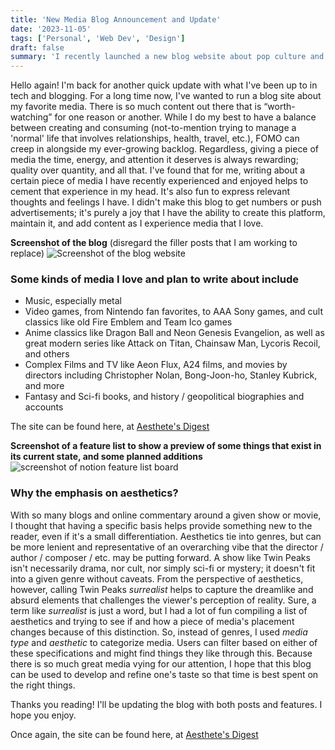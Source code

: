 ```yaml
---
title: 'New Media Blog Announcement and Update'
date: '2023-11-05'
tags: ['Personal', 'Web Dev', 'Design']
draft: false
summary: 'I recently launched a new blog website about pop culture and media. The site focuses on aesthetics and allowed me to make custom designs and have a steady project to add features and content to over time. '
---
```


Hello again! I'm back for another quick update with what I've been up to in tech and blogging. For a long time now, I've wanted to run a blog site about my favorite media. There is so much content out there that is “worth-watching” for one reason or another. While I do my best to have a balance between creating and consuming (not-to-mention trying to manage a 'normal' life that involves relationships, health, travel, etc.), FOMO can creep in alongside my ever-growing backlog. Regardless, giving a piece of media the time, energy, and attention it deserves is always rewarding; quality over quantity, and all that. I've found that for me, writing about a certain piece of media I have recently experienced and enjoyed helps to cement that experience in my head. It's also fun to express relevant thoughts and feelings I have. I didn't make this blog to get numbers or push advertisements; it's purely a joy that I have the ability to create this platform, maintain it, and add content as I experience media that I love.

**Screenshot of the blog** (disregard the filler posts that I am working to replace)
![Screenshot of the blog website](https://drive.google.com/uc?id=1WpkeAuJXCXk2pZunrFqps8bl0Vv3U0pZ)

### Some kinds of media I love and plan to write about include

- Music, especially metal
- Video games, from Nintendo fan favorites, to AAA Sony games, and cult classics like old Fire Emblem and Team Ico games
- Anime classics like Dragon Ball and Neon Genesis Evangelion, as well as great modern series like Attack on Titan, Chainsaw Man, Lycoris Recoil, and others
- Complex Films and TV like Aeon Flux, A24 films, and movies by directors including Christopher Nolan, Bong-Joon-ho, Stanley Kubrick, and more
- Fantasy and Sci-fi books, and history / geopolitical biographies and accounts

The site can be found here, at [Aesthete's Digest](http://aesthetesdigest.com)

**Screenshot of a feature list to show a preview of some things that exist in its current state, and some planned additions**
![screenshot of notion feature list board](https://drive.google.com/uc?id=1Gya-ra0mYL2ZRu0j-2lc9FzrkUlrDbX2)

### Why the emphasis on aesthetics?

With so many blogs and online commentary around a given show or movie, I thought that having a specific basis helps provide something new to the reader, even if it's a small differentiation. Aesthetics tie into genres, but can be more lenient and representative of an overarching vibe that the director / author / composer / etc. may be putting forward. A show like Twin Peaks isn't necessarily drama, nor cult, nor simply sci-fi or mystery; it doesn't fit into a given genre without caveats. From the perspective of aesthetics, however, calling Twin Peaks _surrealist_ helps to capture the dreamlike and absurd elements that challenges the viewer's perception of reality. Sure, a term like _*surrealist*_ is just a word, but I had a lot of fun compiling a list of aesthetics and trying to see if and how a piece of media's placement changes because of this distinction. So, instead of genres, I used _*media type*_ and _*aesthetic*_ to categorize media. Users can filter based on either of these specifications and might find things they like through this. Because there is so much great media vying for our attention, I hope that this blog can be used to develop and refine one's taste so that time is best spent on the right things.

Thanks you reading! I'll be updating the blog with both posts and features. I hope you enjoy.

Once again, the site can be found here, at [Aesthete's Digest](http://aesthetesdigest.com)
